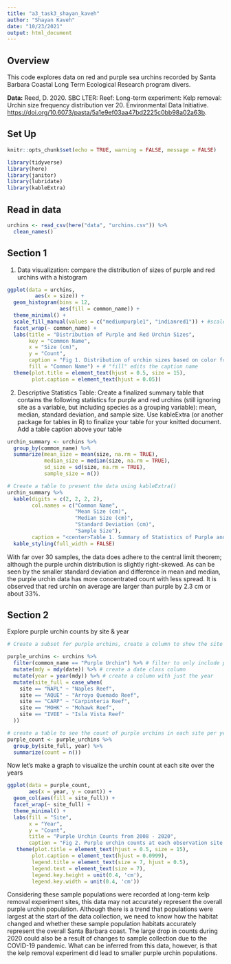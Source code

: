```yaml
---
title: "a3_task3_shayan_kaveh"
author: "Shayan Kaveh"
date: "10/23/2021"
output: html_document
---
```


## Overview

This code explores data on red and purple sea urchins recorded by Santa Barbara Coastal Long Term Ecological Research program divers.

**Data:** Reed, D. 2020. SBC LTER: Reef: Long-term experiment: Kelp removal: Urchin size frequency distribution ver 20. Environmental Data Initiative. <https://doi.org/10.6073/pasta/5a1e9ef03aa47bd2225c0bb98a02a63b>.

## Set Up

```r
knitr::opts_chunk$set(echo = TRUE, warning = FALSE, message = FALSE)

library(tidyverse)
library(here)
library(janitor)
library(lubridate)
library(kableExtra)
```

## Read in data

```r
urchins <- read_csv(here("data", "urchins.csv")) %>% 
  clean_names()
```

## Section 1

1.  Data visualization: compare the distribution of sizes of purple and red urchins with a histogram

```r
ggplot(data = urchins, 
         aes(x = size)) + 
  geom_histogram(bins = 12, 
                 aes(fill = common_name)) +
  theme_minimal() +
  scale_fill_manual(values = c("mediumpurple1", "indianred1")) + #scale_fill_manual() allows me to assign specific colors to each facet based on the vector
  facet_wrap(~ common_name) +
  labs(title = "Distribution of Purple and Red Urchin Sizes",
       key = "Common Name",
       x = "Size (cm)",
       y = "Count",
       caption = "Fig 1. Distribution of urchin sizes based on color from Santa Barbara Coastal Long Term Ecological Research",
       fill = "Common Name") + # "fill" edits the caption name
  theme(plot.title = element_text(hjust = 0.5, size = 15),
        plot.caption = element_text(hjust = 0.05))
```

2.  Descriptive Statistics Table: Create a finalized summary table that contains the following statistics for purple and red urchins (still ignoring site as a variable, but including species as a grouping variable): mean, median, standard deviation, and sample size. Use kableExtra (or another package for tables in R) to finalize your table for your knitted document. Add a table caption above your table

```r
urchin_summary <- urchins %>% 
  group_by(common_name) %>% 
  summarize(mean_size = mean(size, na.rm = TRUE),
            median_size = median(size, na.rm = TRUE),
            sd_size = sd(size, na.rm = TRUE),
            sample_size = n())

# Create a table to present the data using kableExtra()
urchin_summary %>% 
  kable(digits = c(2, 2, 2, 2),
        col.names = c("Common Name",
                      "Mean Size (cm)",
                      "Median Size (cm)",
                      "Standard Deviation (cm)",
                      "Sample Size"),
        caption = "<center>Table 1. Summary of Statistics of Purple and Red Urchins<center>") %>% 
  kable_styling(full_width = FALSE) 
```
With far over 30 samples, the data does adhere to the central limit theorem; although the purple urchin distribution is slightly right-skewed. As can be seen by the smaller standard deviation and difference in mean and median, the purple urchin data has more concentrated count with less spread. It is observed that red urchin on average are larger than purple by 2.3 cm or about 33%. 

## Section 2
Explore purple urchin counts by site & year

```r
# Create a subset for purple urchins, create a column to show the site year, and write out the full names of the sites

purple_urchins <- urchins %>% 
  filter(common_name == "Purple Urchin") %>% # filter to only include purple urchins
  mutate(mdy = mdy(date)) %>% # create a date class column
  mutate(year = year(mdy)) %>% # create a column with just the year
  mutate(site_full = case_when(
    site == "NAPL" ~ "Naples Reef",
    site == "AQUE" ~ "Arroyo Quemado Reef",
    site == "CARP" ~ "Carpinteria Reef",
    site == "MOHK" ~ "Mohawk Reef",
    site == "IVEE" ~ "Isla Vista Reef"
  )) 

# create a table to see the count of purple urchins in each site per year
purple_count <- purple_urchins %>% 
  group_by(site_full, year) %>% 
  summarize(count = n())
```

Now let's make a graph to visualize the urchin count at each site over the years
```r
ggplot(data = purple_count,
       aes(x = year, y = count)) +
  geom_col(aes(fill = site_full)) +
  facet_wrap(~ site_full) +
  theme_minimal() +
  labs(fill = "Site",
       x = "Year",
       y = "Count",
       title = "Purple Urchin Counts from 2008 - 2020",
       caption = "Fig 2. Purple urchin counts at each observation site froom 2008 to 2020 based on Santa Barbara \n Coastal Long Term Ecological Research") +
   theme(plot.title = element_text(hjust = 0.5, size = 15),
        plot.caption = element_text(hjust = 0.0999),
        legend.title = element_text(size = 7, hjust = 0.5), 
        legend.text = element_text(size = 7),
        legend.key.height = unit(0.4, 'cm'),
        legend.key.width = unit(0.4, 'cm'))
```
Considering these sample populations were recorded at long-term kelp removal experiment sites, this data may not accurately represent the overall purple urchin population. Although there is a trend that populations were largest at the start of the data collection, we need to know how the habitat changed and whether these sample population habitats accurately represent the overall Santa Barbara coast. The large drop in counts during 2020 could also be a result of changes to sample collection due to the COVID-19 pandemic. What can be inferred from this data, however, is that the kelp removal experiment did lead to smaller purple urchin populations. 
